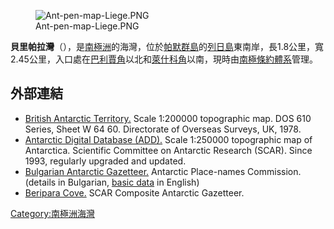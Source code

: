 [[Image:Ant-pen-map-Liege.PNG|thumb]]

{{coord|64|02|40|S|61|54|50|W|display=title}}

'''貝里帕拉灣'''（{{lang-en|Beripara Cove}}），是[[南極洲|南極洲]]的海灣，位於[[帕默群島|帕默群島]]的[[列日島|列日島]]東南岸，長1.8公里，寬2.45公里，入口處在[[巴利賈角|巴利賈角]]以北和[[萊什科角|萊什科角]]以南，現時由[[南極條約體系|南極條約體系]]管理。

==外部連結==
* [http://data.aad.gov.au/aadc/mapcat/display_map.cfm?map_id=3198 British Antarctic Territory.] {{Wayback|url=http://data.aad.gov.au/aadc/mapcat/display_map.cfm?map_id=3198 |date=20120612032744 }}  Scale 1:200000 topographic map.  DOS 610 Series, Sheet W 64 60.  Directorate of Overseas Surveys, UK, 1978.
* [http://www.add.scar.org Antarctic Digital Database (ADD).] {{Wayback|url=http://www.add.scar.org/ |date=20170305000653 }} Scale 1:250000 topographic map of Antarctica. Scientific Committee on Antarctic Research (SCAR). Since 1993, regularly upgraded and updated.
* [http://apcbg.org/gazet-bg.doc Bulgarian Antarctic Gazetteer.] {{Wayback|url=http://apcbg.org/gazet-bg.doc |date=20160206203828 }} Antarctic Place-names Commission. (details in Bulgarian, [http://apcbg.org/gazet.htm basic data] {{Wayback|url=http://apcbg.org/gazet.htm |date=20160304071225 }} in English)
* [https://data.aad.gov.au/aadc/gaz/scar/display_name.cfm?gaz_id=137735 Beripara Cove.] {{Wayback|url=https://data.aad.gov.au/aadc/gaz/scar/display_name.cfm?gaz_id=137735 |date=20200629070929 }} SCAR Composite Antarctic Gazetteer.

{{Antarctica-geo-stub}}
[[Category:南極洲海灣|Category:南極洲海灣]]